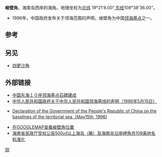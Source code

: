 '''峻壁角'''，海南岛西岸的海角。地理坐标为[[北纬|北纬]] 19°21'6.00",[[东经|东经]]108°38'36.00"。 

*1996年，中国政府发布关于领海范围的声明，峻壁角为中国[[领海基点|领海基点]]之一。[https://web.archive.org/web/20070216040721/http://www.soa.gov.cn/law/960515a.htm ]
 
 
==参考==
{{Reflist}}

==另见==



*[[四更沙角|四更沙角]]
 

==外部链接==
*[http://news.xinhuanet.com/politics/2006-09/14/content_5090042.htm 中国东海１０座领海基点石碑建成] {{Wayback|url=http://news.xinhuanet.com/politics/2006-09/14/content_5090042.htm |date=20070325035306 }}
*[https://web.archive.org/web/20070216040721/http://www.soa.gov.cn/law/960515a.htm 中华人民共和国政府关于中华人民共和国领海基线的声明（1996年5月15日）]
*{{en icon}}[http://www.un.org/Depts/los/LEGISLATIONANDTREATIES/PDFFILES/CHN_1996_Declaration.pdf  Declaration of the Government of the People's Republic of China on the baselines of the territorial sea（May15th, 1996)] {{Wayback|url=http://www.un.org/Depts/los/LEGISLATIONANDTREATIES/PDFFILES/CHN_1996_Declaration.pdf |date=20070315110738 }}
*[http://www.google.com/maps?f=q&hl=en&q=19%C2%B021%276.00%22N,108%C2%B038%2736.00%22E&ie=UTF8&z=8&ll=19.487308,108.643799&spn=2.319825,6.943359&t=k&om=1&iwloc=addr 在GOOGLEMAP查看峻壁角位置]
*[https://web.archive.org/web/20070310185604/http://www.hainan.gov.cn/data/news/2006/08/16869/ 海南省民政厅受权公告500㎡以上海岛（礁）及海南岛沿岸岬角共108条地名标准化]


[[Category:中国大陆领海基点|琼]]